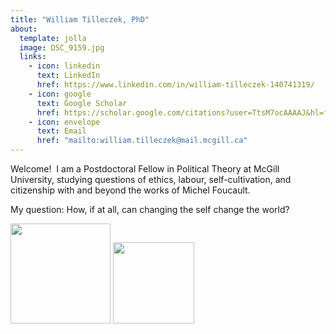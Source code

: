 ```yaml
---
title: "William Tilleczek, PhD"
about: 
  template: jolla
  image: DSC_9159.jpg
  links: 
    - icon: linkedin
      text: LinkedIn
      href: https://www.linkedin.com/in/william-tilleczek-140741319/
    - icon: google
      text: Google Scholar
      href: https://scholar.google.com/citations?user=TtsM7ocAAAAJ&hl=fr
    - icon: envelope
      text: Email
      href: "mailto:william.tilleczek@mail.mcgill.ca"
---
```


Welcome!  I am a Postdoctoral Fellow in Political Theory at McGill University, studying questions of ethics, labour, self-cultivation, and citizenship with and beyond the works of Michel Foucault. 

My question: How, if at all, can changing the self change the world?


![](McGillLogo.png){width="160"}
![](CCEAE.png){width="130"}

